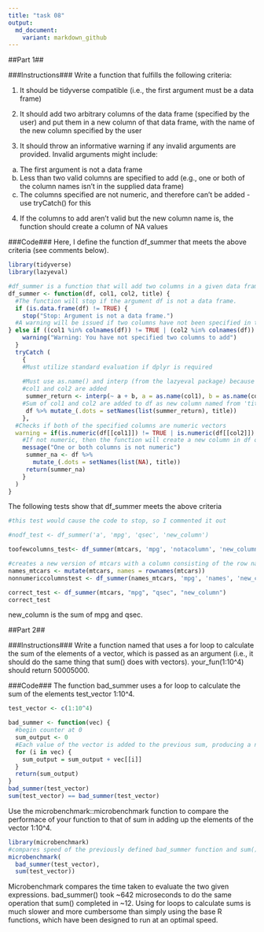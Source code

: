 ---
title: "task 08"
output: 
  md_document:
    variant: markdown_github
---


##Part 1##

###Instructions###
Write a function that fulfills the following criteria:

1. It should be tidyverse compatible (i.e., the first argument must be a data frame)
    
2. It should add two arbitrary columns of the data frame (specified by the user) and put them in a new column of that data frame, with the name of the new column specified by the user
3. It should throw an informative warning if any invalid arguments are provided. Invalid arguments might include:

  a. The first argument is not a data frame
  b.   Less than two valid columns are specified to add (e.g., one or both of the column names isn't in the supplied data frame)
  c.   The columns specified are not numeric, and therefore can't be added - use tryCatch() for this
4. If the columns to add aren't valid but the new column name is, the function should create a column of NA values

###Code###
Here, I define the function df_summer that meets the above criteria (see comments below).
```{r}
library(tidyverse)
library(lazyeval)

#df_summer is a function that will add two columns in a given data frame and add this new column to the data frame with a user given name
df_summer <- function(df, col1, col2, title) {
  #The function will stop if the argument df is not a data frame.
  if (is.data.frame(df) != TRUE) {
    stop("Stop: Argument is not a data frame.")
  #A warning will be issued if two columns have not been specified in the function call
} else if ((col1 %in% colnames(df)) != TRUE | (col2 %in% colnames(df)) != TRUE) {
    warning("Warning: You have not specified two columns to add")
  } 
  tryCatch (
    {
    #Must utilize standard evaluation if dplyr is required
      
    #Must use as.name() and interp (from the lazyeval package) because col1 and col2 will be character strings
    #col1 and col2 are added
     summer_return <- interp(~ a + b, a = as.name(col1), b = as.name(col2))
    #Sum of col1 and col2 are added to df as new column named from 'title' argument
     df %>% mutate_(.dots = setNames(list(summer_return), title))
    },
  #Checks if both of the specified columns are numeric vectors
  warning = if(is.numeric(df[[col1]]) != TRUE | is.numeric(df[[col2]]) != TRUE){
    #If not numeric, then the function will create a new column in df of null values, named from 'title' argument 
    message("One or both columns is not numeric")
     summer_na <- df %>%
       mutate_(.dots = setNames(list(NA), title))
     return(summer_na)
    }  
  )
}

```
The following tests show that df_summer meets the above criteria

```{r}
#this test would cause the code to stop, so I commented it out

#nodf_test <- df_summer('a', 'mpg', 'qsec', 'new_column')
```
```{r}
toofewcolumns_test<- df_summer(mtcars, 'mpg', 'notacolumn', 'new_column')
```
```{r}
#creates a new version of mtcars with a column consisting of the row names, called 'names'
names_mtcars <- mutate(mtcars, names = rownames(mtcars))
nonnumericcolumnstest <- df_summer(names_mtcars, 'mpg', 'names', 'new_column' )
```
```{r}
correct_test <- df_summer(mtcars, "mpg", "qsec", "new_column")
correct_test
```
 new_column is the sum of mpg and qsec.


##Part 2##

###Instructions###
Write a function named that uses a for loop to calculate the sum of the elements of a vector, which is passed as an argument (i.e., it should do the same thing that sum() does with vectors). your_fun(1:10^4) should return 50005000.

###Code###
The function bad_summer uses a for loop to calculate the sum of the elements test_vector 1:10^4.
```{r}
test_vector <- c(1:10^4)

bad_summer <- function(vec) {
  #begin counter at 0
  sum_output <- 0
  #Each value of the vector is added to the previous sum, producing a new sum
  for (i in vec) {
    sum_output = sum_output + vec[[i]]
  }
  return(sum_output)
}
bad_summer(test_vector)
sum(test_vector) == bad_summer(test_vector) 
```

Use the microbenchmark::microbenchmark function to compare the performace of your function to that of sum in adding up the elements of the vector 1:10^4. 

```{r}
library(microbenchmark)
#compares speed of the previously defined bad_summer function and sum() from base R
microbenchmark(
  bad_summer(test_vector), 
  sum(test_vector))
```
Microbenchmark compares the time taken to evaluate the two given expressions.
bad_summer() took ~642 microseconds to do the same operation that sum() completed in ~12. 
Using for loops to calculate sums is much slower and more cumbersome than simply using the base R functions, which have been designed to run at an optimal speed.
